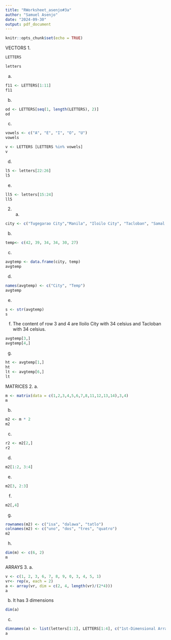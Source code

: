 ```yaml
---
title: "RWorksheet_asenjo#3a"
author: "Samuel Asenjo"
date: "2024-09-30"
output: pdf_document
---
```


```r
knitr::opts_chunk$set(echo = TRUE)
```

VECTORS
1. 
```r
LETTERS
```
```r
letters
```
a. 
```r
f11 <- LETTERS[1:11]
f11
```
b. 
```r
od <- LETTERS[seq(1, length(LETTERS), 2)]
od
```
c. 
```r
vowels <- c("A", "E", "I", "O", "U")
vowels
```

```r
v <- LETTERS [LETTERS %in% vowels]
v
```
d.  
```r
l5 <- letters[22:26]
l5
```
e. 
```r
ll5 <- letters[15:24]
ll5
```
2. a. 
```r
city <- c("Tugegarao City","Manila", "Iloilo City", "Tacloban", "Samal Island", "Davao City")
```
b. 
```r
temp<- c(42, 39, 34, 34, 30, 27)
```
c. 
```r
avgtemp <- data.frame(city, temp)
avgtemp
```
d. 
```r
names(avgtemp) <- c("City", "Temp")
avgtemp

```
e. 
```r
s <- str(avgtemp)
s
```
f. The content of row 3 and 4 are Iloilo City with 34 celsius and Tacloban with 34 celsius.
```r
avgtemp[3,]
avgtemp[4,]
```

g. 
```r
ht <- avgtemp[1,]
ht
lt <- avgtemp[6,]
lt
```

MATRICES
2. 
a. 
```r
m <- matrix(data = c(1,2,3,4,5,6,7,8,11,12,13,14),3,4)
m
```
b. 
```r
m2 <- m * 2
m2
```
c. 
```r
r2 <- m2[2,]
r2
```
d. 
```r
m2[1:2, 3:4]

```
e. 
```r
m2[3, 2:3]
```
f. 
```r
m2[,4]
```
g. 
```r
rownames(m2) <- c("isa", "dalawa", "tatlo")
colnames(m2) <- c("uno", "dos", "tres", "quatro")
m2
```
h. 
```r
dim(m) <- c(6, 2)
m
```
ARRAYS
3. 
a.
```r
v <- c(1, 2, 3, 6, 7, 8, 9, 0, 3, 4, 5, 1)
vr<- rep(v, each = 2)
a <- array(vr, dim = c(2, 4, length(vr)/(2*4)))
a
```
b. It has 3 dimensions
```r
dim(a)
```
c. 
```r
dimnames(a) <- list(letters[1:2], LETTERS[1:4], c("1st-Dimensional Array", "2nd-Dimensional Array", "3rd-Dimensional Array"))
a
```


